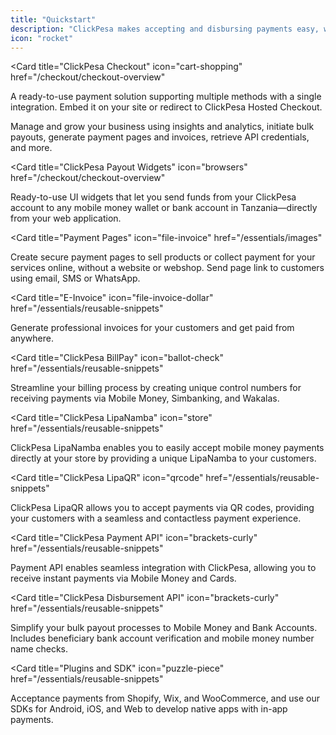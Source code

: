 ```yaml
---
title: "Quickstart"
description: "ClickPesa makes accepting and disbursing payments easy, whether you know how to code or not - ClickPesa has the right solution for you."
icon: "rocket"
---
```


<CardGroup  cols={2} >

<Card
  title="ClickPesa Checkout"
  icon="cart-shopping"
  href="/checkout/checkout-overview"
>
A ready-to-use payment solution supporting multiple methods with a single integration. Embed it on your site or redirect to ClickPesa Hosted Checkout.
</Card>

<Card
title="ClickPesa Dashboard"
 icon="browser"
 href="/checkout/checkout-overview">
Manage and grow your business using insights and analytics, initiate bulk payouts, generate payment pages and invoices, retrieve API credentials, and more.
</Card>

<Card
  title="ClickPesa Payout Widgets"
  icon="browsers"
  href="/checkout/checkout-overview"
>
Ready-to-use UI widgets that let you send funds from your ClickPesa account to any mobile money wallet or bank account in Tanzania—directly from your web application.
</Card>

<Card
  title="Payment Pages"
  icon="file-invoice"
  href="/essentials/images"
>
Create secure payment pages to sell products or collect payment for your services online, without a website or webshop. Send page link to customers using email, SMS or WhatsApp.
</Card>

<Card
  title="E-Invoice"
  icon="file-invoice-dollar"
  href="/essentials/reusable-snippets"
>
 Generate professional invoices for your customers and get paid from anywhere.
</Card>


<Card
  title="ClickPesa BillPay"
  icon="ballot-check"
  href="/essentials/reusable-snippets"
>
  Streamline your billing process by creating unique control numbers for receiving payments via Mobile Money, Simbanking, and Wakalas.
</Card>

<Card
  title="ClickPesa LipaNamba"
  icon="store"
  href="/essentials/reusable-snippets"
>
  ClickPesa LipaNamba enables you to easily accept mobile money payments directly at your store by providing a unique LipaNamba to your customers.
</Card>

<Card
  title="ClickPesa LipaQR"
  icon="qrcode"
  href="/essentials/reusable-snippets"
>
  ClickPesa LipaQR allows you to accept payments via QR codes, providing your customers with a seamless and contactless payment experience.
</Card>


<Card
  title="ClickPesa Payment API"
  icon="brackets-curly"
  href="/essentials/reusable-snippets"
>
Payment API enables seamless integration with ClickPesa, allowing you to receive instant payments via Mobile Money and Cards.
</Card>

<Card
  title="ClickPesa Disbursement API"
  icon="brackets-curly"
  href="/essentials/reusable-snippets"
>
Simplify your bulk payout processes to Mobile Money and Bank Accounts. Includes beneficiary bank account verification and mobile money number name checks.
</Card>


<Card
  title="Plugins and SDK"
  icon="puzzle-piece"
  href="/essentials/reusable-snippets"
>
 Acceptance payments from Shopify, Wix, and WooCommerce, and use our SDKs for Android, iOS, and Web to develop native apps with in-app payments.
</Card>

</CardGroup>